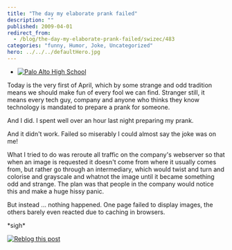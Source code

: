 ```yaml
---
title: "The day my elaborate prank failed"
description: ""
published: 2009-04-01
redirect_from:
  - /blog/the-day-my-elaborate-prank-failed/swizec/483
categories: "funny, Humor, Joke, Uncategorized"
hero: ../../../defaultHero.jpg
---
```


- [![Palo Alto High School](https://upload.wikimedia.org/wikipedia/en/thumb/6/6b/Senior_Prank_2007.jpg/202px-Senior_Prank_2007.jpg)](http://en.wikipedia.org/wiki/Image:Senior_Prank_2007.jpg)

Today is the very first of April, which by some strange and odd tradition means we should make fun of every fool we can find. Stranger still, it means every tech guy, company and anyone who thinks they know technology is mandated to prepare a prank for someone.

And I did. I spent well over an hour last night preparing my prank.

And it didn't work. Failed so miserably I could almost say the joke was on me!

What I tried to do was reroute all traffic on the company's webserver so that when an image is requested it doesn't come from where it usually comes from, but rather go through an intermediary, which would twist and turn and colorise and grayscale and whatnot the image until it became something odd and strange. The plan was that people in the company would notice this and make a huge hissy panic.

But instead ... nothing happened. One page failed to display images, the others barely even reacted due to caching in browsers.

\*sigh\*

[![Reblog this post](https://img.zemanta.com/reblog_e.png?x-id=1b5207c7-e882-4407-b023-e1d202df1e7d)](http://reblog.zemanta.com/zemified/1b5207c7-e882-4407-b023-e1d202df1e7d)
